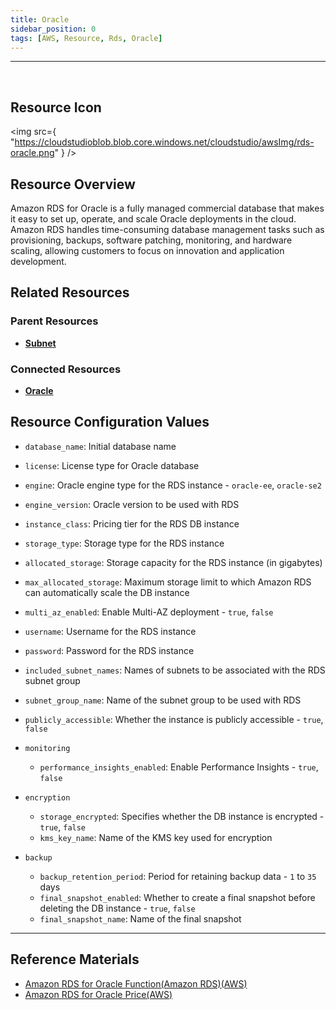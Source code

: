 ```yaml
---
title: Oracle
sidebar_position: 0
tags: [AWS, Resource, Rds, Oracle]
---
```


<hr />
<br />

## Resource Icon

<img
    src={
        "https://cloudstudioblob.blob.core.windows.net/cloudstudio/awsImg/rds-oracle.png"
    }
/>

## Resource Overview

Amazon RDS for Oracle is a fully managed commercial database that makes it easy to set up, operate, and scale Oracle deployments in the cloud. 
Amazon RDS handles time-consuming database management tasks such as provisioning, backups, software patching, monitoring, and hardware scaling, allowing customers to focus on innovation and application development.

## Related Resources

### Parent Resources

-   [**Subnet**](https://docs.cstudio.app/docs/resource/aws/Vpc/Subnet)

### Connected Resources

-   [**Oracle**](https://docs.cstudio.app/docs/resource/aws/Rds/Oracle)

## Resource Configuration Values

-   `database_name`: Initial database name
-   `license`: License type for Oracle database
-   `engine`: Oracle engine type for the RDS instance - `oracle-ee`, `oracle-se2`
-   `engine_version`: Oracle version to be used with RDS
-   `instance_class`: Pricing tier for the RDS DB instance
-   `storage_type`: Storage type for the RDS instance
-   `allocated_storage`: Storage capacity for the RDS instance (in gigabytes)
-   `max_allocated_storage`: Maximum storage limit to which Amazon RDS can automatically scale the DB instance
-   `multi_az_enabled`: Enable Multi-AZ deployment - `true`, `false`
-   `username`: Username for the RDS instance
-   `password`: Password for the RDS instance
-   `included_subnet_names`: Names of subnets to be associated with the RDS subnet group
-   `subnet_group_name`: Name of the subnet group to be used with RDS
-   `publicly_accessible`: Whether the instance is publicly accessible - `true`, `false`

-   `monitoring`
    -   `performance_insights_enabled`: Enable Performance Insights - `true`, `false`
-   `encryption`
    -   `storage_encrypted`: Specifies whether the DB instance is encrypted - `true`, `false`
    -   `kms_key_name`: Name of the KMS key used for encryption
-   `backup`
    -   `backup_retention_period`: Period for retaining backup data - `1` to `35` days
    -   `final_snapshot_enabled`: Whether to create a final snapshot before deleting the DB instance - `true`, `false`
    -   `final_snapshot_name`: Name of the final snapshot
    
---

## Reference Materials

-   [Amazon RDS for Oracle Function(Amazon RDS)(AWS)](https://aws.amazon.com/ko/rds/oracle/features/?nc=sn&loc=2&dn=1)
-   [Amazon RDS for Oracle Price(AWS)](https://aws.amazon.com/ko/rds/oracle/pricing/)
